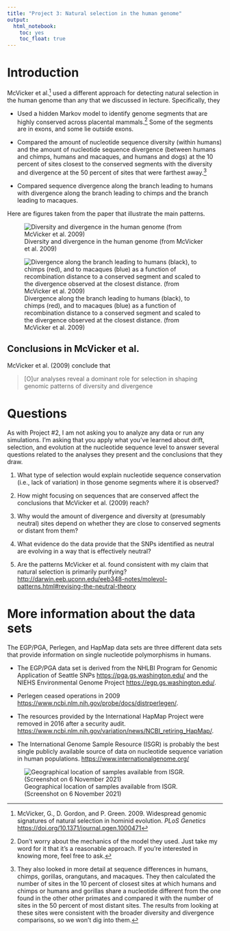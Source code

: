 ```yaml
---
title: "Project 3: Natural selection in the human genome"
output: 
  html_notebook:
    toc: yes
    toc_float: true
---
```


# Introduction

McVicker et al.^[McVicker, G., D. Gordon, and P. Green.  2009.  Widespread genomic signatures of natural selection in hominid evolution.  *PLoS Genetics*  [https://doi.org/10.1371/journal.pgen.1000471](https://doi.org/10.1371/journal.pgen.1000471)] used a different approach for detecting natural selection in the human genome than any that we discussed in lecture. Specifically, they

- Used a hidden Markov model to identify genome segments that are highly conserved across placental mammals.^[Don't worry about the mechanics of the model they used. Just take my word for it that it's a reasonable approach. If you're interested in knowing more, feel free to ask.] Some of the segments are in exons, and some lie outside exons. 

- Compared the amount of nucleotide sequence diversity (within humans) and the amount of nucleotide sequence divergence (between humans and chimps, humans and macaques, and humans and dogs) at the 10 percent of sites closest to the conserved segments with the diversity and divergence at the 50 percent of sites that were farthest away.^[They also looked in more detail at sequence differences in humans, chimps, gorillas, orangutans, and macaques. They then calculated the number of sites in the 10 percent of closest sites at which humans and chimps or humans and gorillas share a nucleotide different from the one found in the other other primates and compared it with the number of sites in the 50 percent of most distant sites. The results from looking at these sites were consistent with the broader diversity and divergence comparisons, so we won't dig into them.]

- Compared sequence divergence along the branch leading to humans with divergence along the branch leading to chimps and the branch leading to macaques.

Here are figures taken from the paper that illustrate the main patterns.

![Diversity and divergence in the human genome (from McVicker et al. 2009)](human-diversity-divergence.png)

![Divergence along the branch leading to humans (black), to chimps (red), and to macaques (blue) as a function of recombination distance to a conserved segment and scaled to the divergence observed at the closest distance. (from McVicker et al. 2009)](human-chimp-macaque-divergence.png)


## Conclusions in McVicker et al.

McVicker et al. (2009) conclude that

> [O]ur analyses reveal a dominant role for selection in shaping genomic patterns of diversity and divergence

# Questions

As with Project #2, I am not asking you to analyze any data or run any simulations. I'm asking that you apply what you've learned about drift, selection, and evolution at the nucleotide sequence level to answer several questions related to the analyses they present and the conclusions that they draw.

1. What type of selection would explain nucleotide sequence conservation (i.e., lack of variation) in those genome segments where it is observed? 

2. How might focusing on sequences that are conserved affect the conclusions that McVicker et al. (2009) reach?

3. Why would the amount of divergence and diversity at (presumably neutral) sites depend on whether they are close to conserved segments or distant from them?

4. What evidence do the data provide that the SNPs identified as neutral are evolving in a way that is effectively neutral?

5. Are the patterns McVicker et al. found consistent with my claim that natural selection is primarily purifying? [http://darwin.eeb.uconn.edu/eeb348-notes/molevol-patterns.html#revising-the-neutral-theory](http://darwin.eeb.uconn.edu/eeb348-notes/molevol-patterns.html#revising-the-neutral-theory)

# More information about the data sets

The EGP/PGA, Perlegen, and HapMap data sets are three different data sets that provide information on single nucleotide polymorphisms in humans. 

- The EGP/PGA data set is derived from the NHLBI Program for Genomic Application of Seattle SNPs [https://pga.gs.washington.edu/](https://pga.gs.washington.edu/) and the NIEHS Environmental Genome Project [https://egp.gs.washington.edu/](https://egp.gs.washington.edu/). 

- Perlegen ceased operations in 2009 [https://www.ncbi.nlm.nih.gov/probe/docs/distrperlegen/](https://www.ncbi.nlm.nih.gov/probe/docs/distrperlegen/). 

- The resources provided by the International HapMap Project were removed in 2016 after a security audit. [https://www.ncbi.nlm.nih.gov/variation/news/NCBI_retiring_HapMap/](https://www.ncbi.nlm.nih.gov/variation/news/NCBI_retiring_HapMap/). 

- The International Genome Sample Resource (ISGR) is probably the best single publicly available source of data on nucleotide sequence variation in human populations. [https://www.internationalgenome.org/](https://www.internationalgenome.org/)

![Geographical location of samples available from ISGR. (Screenshot on 6 November 2021)](ISGR-locations.png)